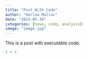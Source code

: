 ```yaml
---
title: "Post With Code"
author: "Harlow Malloc"
date: "2023-05-30"
categories: [news, code, analysis]
image: "image.jpg"
---
```


This is a post with executable code.

```r
1 + 1
```
